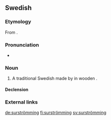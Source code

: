 ==Swedish==

===Etymology===
From {{compound|sv|sur|t1=sour|strömming|t2=Baltic herring}}.

===Pronunciation===
{{wikipedia}}
* {{IPA|/ˈsʉːrˌstrœmɪŋ/|[ˈsʉ̟ːˌʂʈrœ̝mːɪŋ]|lang=sv}}

===Noun===
{{sv-noun|c}}

# A traditional Swedish {{l|en|delicacy}} made by {{l|en|ferment|fermenting}} {{l|en|Baltic herring}} in wooden {{l|en|cask|casks}}.

====Declension====
{{sv-infl-noun-c-ar|stem=surströmming}}

===External links===
{{pedia|lang=sv}}

{{catlangcode|sv|Foods}}

[[de:surströmming]]
[[fi:surströmming]]
[[sv:surströmming]]